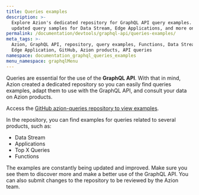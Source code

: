 ```yaml
---
title: Queries examples
description: >-
  Explore Azion's dedicated repository for GraphQL API query examples. Find
  updated query samples for Data Stream, Edge Applications, and more on GitHub.
permalink: /documentation/devtools/graphql-api/queries-examples/
meta_tags: >-
  Azion, GraphQL API, repository, query examples, Functions, Data Stream,
  Edge Application, GitHub, Azion products, API queries
namespace: documentation_graphql_queries_examples
menu_namespace: graphqlMenu
---
```


Queries are essential for the use of the **GraphQL API**. With that in mind, Azion created a dedicated repository so you can easily find queries examples, adapt them to use with the GraphQL API, and consult your data on Azion products.

Access the [GitHub azion-queries repository to view examples](https://github.com/aziontech/azion-queries).

In the repository, you can find examples for queries related to several products, such as:

- Data Stream
- Applications
- Top X Queries
- Functions

The examples are constantly being updated and improved. Make sure you see them to discover more and make a better use of the GraphQL API. You can also submit changes to the repository to be reviewed by the Azion team.





